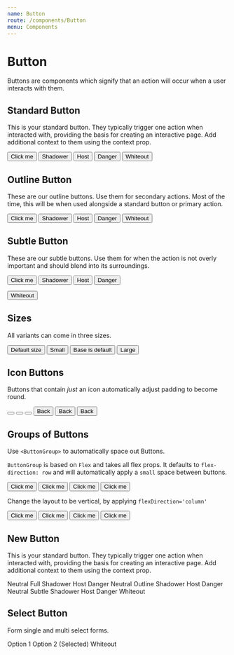 ```yaml
---
name: Button
route: /components/Button
menu: Components
---
```






# Button

Buttons are components which signify that an action will occur when a user interacts with them.

<Props of={Button} />

## Standard Button

This is your standard button. They typically trigger one action when interacted with, providing the basis for creating an interactive page. Add additional context to them using the context prop.

<Playground>
  <ButtonGroup>
    <Button>Click me</Button>
    <Button context="shadower">Shadower</Button>
    <Button context="host">Host</Button>
    <Button context="danger">Danger</Button>
  </ButtonGroup>
  <Box bg="primary.base" padding="large" marginTop="large">
    <Button context="whiteout">Whiteout</Button>
  </Box>
</Playground>

## Outline Button

These are our outline buttons. Use them for secondary actions. Most of the time, this will be when used alongside a standard button or primary action.

<Playground>
  <ButtonGroup>
    <Button variant='outline'>Click me</Button>
    <Button variant='outline' context="shadower">Shadower</Button>
    <Button variant='outline' context="host">Host</Button>
    <Button variant='outline' context="danger">Danger</Button>
  </ButtonGroup>
  <Box bg="primary.base" padding="large" marginTop="large">
    <Button variant="outline" context="whiteout">Whiteout</Button>
  </Box>
</Playground>

## Subtle Button

These are our subtle buttons. Use them for when the action is not overly important and should blend into its surroundings.

<Playground>
<ButtonGroup>

<Button variant='subtle'>Click me</Button>
<Button variant='subtle' context="shadower">Shadower</Button>
<Button variant='subtle' context="host">Host</Button>
<Button variant='subtle' context="danger">Danger</Button>

</ButtonGroup>

<Box bg="primary.base" padding="large" marginTop="large">
  <Button variant="subtle" context="whiteout">Whiteout</Button>
</Box>
</Playground>

## Sizes

All variants can come in three sizes.

<Playground>
  <ButtonGroup alignItems="center">
    <Button display="inline-block">Default size</Button>
    <Button display="inline-block" size="small">
      Small
    </Button>
    <Button display="inline-block" size="base">
      Base is default
    </Button>
    <Button display="inline-block" size="large">
      Large
    </Button>
  </ButtonGroup>
</Playground>

## Icon Buttons

Buttons that contain _just_ an icon automatically adjust padding to become round.

<Playground>
  <ButtonGroup alignItems="center">
    <Button icon={true} display="inline-block" size="small">
      <FiArrowLeft style={{ marginBottom:'-0.125em' }} />
    </Button>
    <Button icon={true} display="inline-block">
      <FiArrowLeft style={{ marginBottom:'-0.125em' }} />
    </Button>
    <Button icon={true} display="inline-block" size="large">
      <FiArrowLeft style={{ marginBottom:'-0.125em' }} />
    </Button>
  </ButtonGroup>
</Playground>

<Playground>
  <ButtonGroup alignItems="center">
    <Button display="inline-block" size="small">
      <FiArrowLeft style={{ marginBottom:'-0.125em' }} /> Back
    </Button>
    <Button display="inline-block">
      <FiArrowLeft style={{ marginBottom:'-0.125em' }} /> Back
    </Button>
    <Button display="inline-block" size="large">
      <FiArrowLeft style={{ marginBottom:'-0.125em' }} /> Back
    </Button>
  </ButtonGroup>
</Playground>

## Groups of Buttons

Use `<ButtonGroup>` to automatically space out Buttons.

`ButtonGroup` is based on `Flex` and takes all flex props. It defaults to `flex-direction: row` and will automatically apply a `small` space between buttons.

<Playground>
  <ButtonGroup>
    <Button>Click me</Button>
    <Button>Click me</Button>
    <Button>Click me</Button>
    <Button>Click me</Button>
  </ButtonGroup>
</Playground>

Change the layout to be vertical, by applying `flexDirection='column'`

<Playground>
  <ButtonGroup flexDirection="column">
    <Button>Click me</Button>
    <Button>Click me</Button>
    <Button>Click me</Button>
    <Button>Click me</Button>
  </ButtonGroup>
</Playground>

## New Button

<Props of={ButtonNew} />

This is your standard button. They typically trigger one action when interacted with, providing the basis for creating an interactive page. Add additional context to them using the context prop.

<Playground>
  <Box padding="base">
    <ButtonGroup>
      <ButtonNew context="neutral">Neutral Full</ButtonNew>
      <ButtonNew context="shadower" marginLeft="small">Shadower</ButtonNew>
      <ButtonNew context="host" marginLeft="small">Host</ButtonNew>
      <ButtonNew context="danger" marginLeft="small">Danger</ButtonNew>
    </ButtonGroup>
    <ButtonGroup marginY="base">
      <ButtonNew variant="outline" context="neutral">Neutral Outline</ButtonNew>
      <ButtonNew variant="outline" context="shadower" marginLeft="small">Shadower</ButtonNew>
      <ButtonNew variant="outline" context="host" marginLeft="small">Host</ButtonNew>
      <ButtonNew variant="outline" context="danger" marginLeft="small">Danger</ButtonNew>
    </ButtonGroup>
    <ButtonGroup marginY="base">
      <ButtonNew variant="subtle" context="neutral">Neutral Subtle</ButtonNew>
      <ButtonNew variant="subtle" context="shadower" marginLeft="small">Shadower</ButtonNew>
      <ButtonNew variant="subtle" context="host" marginLeft="small">Host</ButtonNew>
      <ButtonNew variant="subtle" context="danger" marginLeft="small">Danger</ButtonNew>
    </ButtonGroup>
  </Box>
  <Box bg="neutral.darker" padding="large">
    <ButtonNew context="whiteout">Whiteout</ButtonNew>
  </Box>
</Playground>

## Select Button

<Props of={ButtonSelect} />

Form single and multi select forms.

<Playground>
  <Box padding="base" bg="whiteout.base">
    <ButtonGroup>
      <ButtonSelect selected={false}>Option 1</ButtonSelect>
      <ButtonSelect selected>Option 2 (Selected)</ButtonSelect>
    </ButtonGroup>
  </Box>
  <Box bg="neutral.darker" padding="large">
    <ButtonSelect context="whiteout">Whiteout</ButtonSelect>
  </Box>
</Playground>
